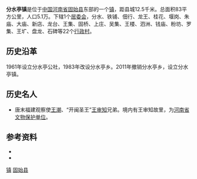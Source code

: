 {{中国乡级行政区
| 行政区全称 = 分水亭镇
| 景观照片文件名 = 
| 景观照片描述 = 
| 汉语拼音 = 
| 通用拼音 = 
| 注音符號 = 
| 其它标音类型1 = 
| 其它标音1 = 
| 其它标音类型2 = 
| 其它标音2 = 
| 其它语言类型1 = 
| 其它语言地名1 = 
| 其它语言类型2 = 
| 其它语言地名2 = 
| 上级行政区 = [[河南省|河南省]][[固始县|固始县]]
| 行政区类别 = [[镇_(中华人民共和国)|镇]]
| 行政区划代码 = 411525113
| 地理坐标 = {{coord|32|12|11|N|115|47|00|E}}
| 总面积 = 83km²
| 户籍人口 = 5.1万
| 户籍人口年份 = 
| 常住人口 = 
| 常住人口年份 = 
| 人口密度 = 
| 领导人职务1 = 
| 领导人姓名1 = 
| 领导人职务2 = 
| 领导人姓名2 = 
| 行政区划 = 1居委会、22行政村
| 官方网站 = 
| 政府驻地 = 街道居委会
| 邮政编码 = 
| 毗邻行政区 = 
| 位置图文件名 = 
| 位置图描述 = 
}}

'''分水亭镇'''是位于[[中国|中国]][[河南省|河南省]][[固始县|固始县]]东部的一个[[镇_(中华人民共和国)|镇]]，距县城12.5千米。总面积83平方公里，人口5.1万。下辖1个[[居委会|居委会]]，分水、铁铺、佃行、龙王、桂花、堰岗、朱庙、大庙、新店、龙台、王集、固桥、上庄、吴集、王楼、泗洲、钱庙、粉坊、罗集、王圹、盘龙、石碑等22个[[行政村|行政村]]。

== 历史沿革 ==
1961年设立分水亭公社，1983年改设分水亭乡。2011年撤销分水亭乡，设立分水亭镇。
== 历史名人 ==
*唐末福建观察使[[王潮|王潮]]、“开闽圣王”[[王审知|王审知]]兄弟。境内有王审知故里，为[[河南省文物保护单位|河南省文物保护单位]]。

== 参考资料 ==
* {{cite web|url=http://www.gsw.gov.cn/html/xiangzhen/6073.html|publisher=固始县人民政府|accessdate=2009年5月28日|title=分水亭乡乡情简介|archive-date=2016年3月4日|archive-url=https://web.archive.org/web/20160304235525/http://www.gsw.gov.cn/html/xiangzhen/6073.html|dead-url=no}}
*{{cite web | language = zh-cn | publisher = 固始县人民政府 | title = 固政办〔2011〕111号 关于启用分水亭镇人民政府印章的通知 | url = http://www.gsxzf.gov.cn/zhengwugongkai/gongshigonggao/2011/0906/32623.html | author =  | date =  | accessdate = 2011-12-30 }}{{dead link|date=2017年11月 |bot=InternetArchiveBot |fix-attempted=yes }}

{{Henan-stub}}
{{固始县行政区划}}

[[Category:固始县行政区划|镇]]
[[Category:信阳乡级行政区划|固始县]]